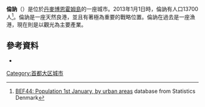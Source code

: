 {{noteTA
|1=zh:倫訥; zh-tw:倫內;
|2=zh:博恩霍姆; zh-tw:波恩霍姆;
}}
{{Infobox settlement
| name          = 倫訥
| other_name             =
| native_name            =Rønne
| nickname               =
| settlement_type        = 鎮
| motto                  =
| image_skyline          = Rønne.jpg
| imagesize              =
| image_caption          =
| image_flag             =
| flag_size              =
| image_shield           = Coat of arms of Rønne.svg
| seal_size              =
| image_map              =
| mapsize                =
| map_caption            =
| pushpin_map            = Denmark
| pushpin_label_position = 
| pushpin_mapsize        =
| pushpin_map_caption    = 
| coordinates_region     = DK
| subdivision_type       = 國家
| subdivision_name       = [[丹麥|丹麥]]
| subdivision_type1      = [[丹麦大区|區域]]
| subdivision_name1      = [[首都大区|首都]]
| subdivision_type2      = [[丹麥自治市|自治市]]
| subdivision_name2      = [[博恩霍姆|博恩霍姆]]
| government_footnotes   =
| government_type        =
| leader_title           =
| leader_name            =
| established_title      = 建城
| established_date       = 1327
| area_magnitude         =
| unit_pref              = Metric
| area_footnotes         =
| area_total_km2         = 29.11
| area_land_km2          =
| population_as_of       = 2015
| population_footnotes   =
| population_note        =
| population_total       = 13579
| population_density_km2 = auto
| population_metro       = 39828
| timezone1              = [[中歐標準時間|CET]]
| utc_offset1            = +1
| timezone1_DST          = [[中歐標準時間夏時制|CEST]]
| utc_offset1_DST        = +2
| latd  = 55 | latm  = 05 | lats  = 55 | latNS  = N
| longd = 14 | longm = 42 | longs = 05 | longEW = E
| elevation_footnotes    =
| elevation_m            = 15
| elevation_ft           =
| postal_code_type       = Postal code
| postal_code            = 3700
| area_code              = (+45) 56
| blank_name             =
| blank_info             =
| website                = http://www.roenne.ws/
| footnotes              =
}}
'''倫訥'''（{{lang-da|Rønne}}）是位於[[丹麥|丹麥]][[博恩霍姆島|博恩霍姆島]]的一座城市。2013年1月1日時，倫訥有人口13700人<ref>[http://www.statistikbanken.dk/statbank5a/SelectVarVal/Define.asp?Maintable=BEF44&PLanguage=1 BEF44: Population 1st January, by urban areas] {{Wayback|url=http://www.statistikbanken.dk/statbank5a/SelectVarVal/Define.asp?Maintable=BEF44&PLanguage=1 |date=20180612141032 }} database from Statistics Denmark</ref>。倫訥是一座天然良港，並且有著極為重要的戰略位置。倫訥在過去是一座漁港，現在則是以觀光為主要產業。

== 參考資料 ==
{{Reflist}}
*{{Cite book|author=Bender, A; O'Brien. S.|url=http://books.google.co.uk/books?id=1AJqoYpKoQcC&pg=PA168&dq=R%C3%B8nne+bombing&hl=en&ei=dSYATPO-FYGj_gbq2JjLAg&sa=X&oi=book_result&ct=result&resnum=1&ved=0CCcQ6AEwAA#v=onepage&q&f=false|title=Lonely Planet Denmark|publisher=Lonely Planet|year=2005|isbn=1-74059-489-4|pages=168–71|access-date=2016-02-04|archive-date=2012-11-11|archive-url=https://web.archive.org/web/20121111182734/http://books.google.co.uk/books?id=1AJqoYpKoQcC&pg=PA168&dq=R%C3%B8nne+bombing&hl=en&ei=dSYATPO-FYGj_gbq2JjLAg&sa=X&oi=book_result&ct=result&resnum=1&ved=0CCcQ6AEwAA#v=onepage&q&f=false|dead-url=no}}
{{Commonscat|Rønne}}
{{Coord|55|5|55|N|14|42|05|E|display=title}}
[[Category:首都大区城市|Category:首都大区城市]]